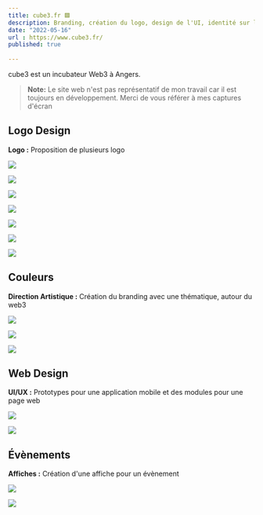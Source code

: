```yaml
---
title: cube3.fr 🟪
description: Branding, création du logo, design de l'UI, identité sur les réseaux
date: "2022-05-16"
url : https://www.cube3.fr/
published: true
  
---
```


cube3 est un incubateur Web3 à Angers.

> **Note:** Le site web n'est pas représentatif de mon travail car il est toujours en développement. Merci de vous référer à mes captures d'écran

## Logo Design

**Logo :** Proposition de plusieurs logo

![](/cube3-logo-1.png)

![](/cube3-logo-2.png)

![](/cube3-logo-3.png)

![](/cube3-test-1.webp)

![](/cube3-test-2.webp)

![](/cube3-test-3.webp)

![](/cube3-test-4.webp)

## Couleurs

**Direction Artistique :** Création du branding avec une thématique, autour du web3

![](/cube3-da-1.png)

![](/cube3-da-2.png)

![](/cube3-da-3.png)

## Web Design

**UI/UX :** Prototypes pour une application mobile et des modules pour une page web

![](/cube3-ui.png)

![](/cube3-mobile.png)

## Évènements

**Affiches :** Création d'une affiche pour un évènement

![](/cube3-affiche-1.png)

![](/cube3-affiche-2.png)